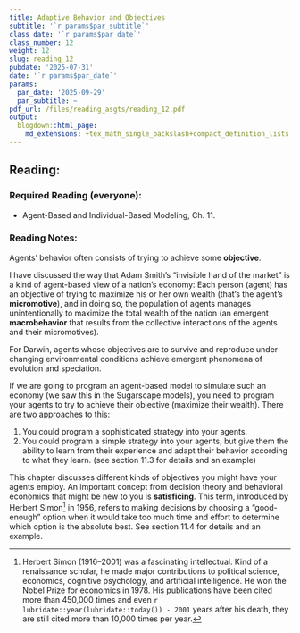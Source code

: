 ```yaml
---
title: Adaptive Behavior and Objectives
subtitle: '`r params$par_subtitle`'
class_date: '`r params$par_date`'
class_number: 12
weight: 12
slug: reading_12
pubdate: '2025-07-31'
date: '`r params$par_date`'
params:
  par_date: '2025-09-29'
  par_subtitle: ~
pdf_url: /files/reading_asgts/reading_12.pdf
output:
  blogdown::html_page:
    md_extensions: +tex_math_single_backslash+compact_definition_lists
---
```

## Reading:

### Required Reading (everyone):

* Agent-Based and Individual-Based Modeling, Ch. 11.

### Reading Notes:

Agents' behavior often consists of trying to achieve some **objective**.

I have discussed the way that Adam Smith's "invisible hand of the market" is a kind of agent-based view of a nation's economy: Each person (agent) has an objective of trying to maximize his or her own wealth (that's the agent's **micromotive**), and in doing so, the population of agents manages unintentionally to maximize the total wealth of the nation (an emergent **macrobehavior** that results from the collective interactions of the agents and their micromotives). 

For Darwin, agents whose objectives are to survive and reproduce under changing environmental conditions achieve emergent phenomena of evolution and speciation.

If we are going to program an agent-based model to simulate such an economy (we saw this in the Sugarscape models), you need to program your agents to try to achieve their objective (maximize their wealth). There are two approaches to this:

1. You could program a sophisticated strategy into your agents.
1. You could program a simple strategy into your agents, but give them the ability to learn from their experience and adapt their behavior according to what they learn. (see section 11.3 for details and an example)

This chapter discusses different kinds of objectives you might have your agents employ. An important concept from decision theory and behavioral economics that might be new to you is **satisficing**. This term, introduced by Herbert Simon[^1] in 1956, refers to making decisions by choosing a "good-enough" option when it would take too much time and effort to determine which option is the absolute best. See section 11.4 for details and an example.

[^1]: Herbert Simon (1916--2001) was a fascinating intellectual. Kind of a renaissance scholar, he made major contributions to political science, economics, cognitive psychology, and artificial intelligence. He won the Nobel Prize for economics in 1978. His publications have been cited more than 450,000 times and even `r lubridate::year(lubridate::today()) - 2001` years after his death, they are still cited more than 10,000 times per year.
